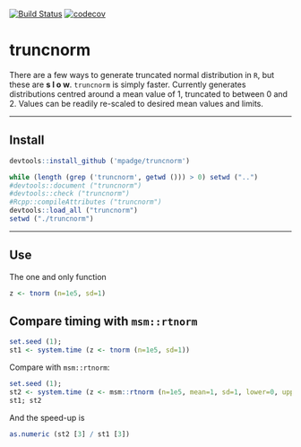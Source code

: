 [![Build Status](https://travis-ci.org/mpadge/truncnorm?branch=master)](https://travis-ci.org/mpadge/truncnorm)
[![codecov](https://codecov.io/gh/mpadge/truncnorm/branch/master/graph/badge.svg)](https://codecov.io/gh/mpadge/truncnorm)

# truncnorm

There are a few ways to generate truncated normal distribution in `R`, but these
are **s l o w**. `truncnorm` is simply faster. Currently generates distributions
centred around a mean value of 1, truncated to between 0 and 2. Values can be
readily re-scaled to desired mean values and limits.


--------


## Install

```r
devtools::install_github ('mpadge/truncnorm')
```
```r
while (length (grep ('truncnorm', getwd ())) > 0) setwd ("..")
#devtools::document ("truncnorm")
#devtools::check ("truncnorm")
#Rcpp::compileAttributes ("truncnorm")
devtools::load_all ("truncnorm")
setwd ("./truncnorm")
```

-----

## Use

The one and only function
```r
z <- tnorm (n=1e5, sd=1)
```

## Compare timing with `msm::rtnorm`

```r
set.seed (1); 
st1 <- system.time (z <- tnorm (n=1e5, sd=1))
```

Compare with `msm::rtnorm`:
```r
set.seed (1); 
st2 <- system.time (z <- msm::rtnorm (n=1e5, mean=1, sd=1, lower=0, upper=2))
st1; st2
```
And the speed-up is
```r
as.numeric (st2 [3] / st1 [3])
```
